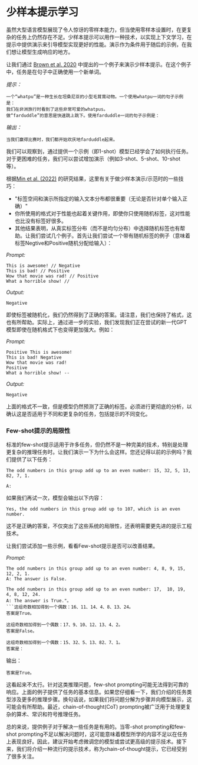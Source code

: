 # 少样本提示学习

虽然大型语言模型展现了令人惊讶的零样本能力，但当使用零样本设置时，在更复杂的任务上仍然存在不足。少样本提示可以用作一种技术，以实现上下文学习，在提示中提供演示来引导模型实现更好的性能。演示作为条件用于随后的示例，在我们想让模型生成响应的地方。 

让我们通过 [Brown et al. 2020](https://arxiv.org/abs/2005.14165) 中提出的一个例子来演示少样本提示。在这个例子中，任务是在句子中正确使用一个新单词。 

*提示：*

```
一个“whatpu”是一种生长在坦桑尼亚的小型毛茸茸动物。一个使用whatpu一词的句子示例是：
我们在非洲旅行时看到了这些非常可爱的whatpus。
做“farduddle”的意思是快速跳上跳下。使用farduddle一词的句子示例是：
```

*输出：*
```
当我们赢得比赛时，我们都开始欢庆地farduddle起来。
```

我们可以观察到，通过提供一个示例（即1-shot）模型已经学会了如何执行任务。对于更困难的任务，我们可以尝试增加演示（例如3-shot、5-shot、10-shot等）。

根据[Min et al. (2022)](https://arxiv.org/abs/2202.12837) 的研究结果，这里有关于做少样本演示/示范时的一些技巧：

- "标签空间和演示所指定的输入文本分布都很重要（无论是否针对单个输入正确）"
- 你所使用的格式对于性能也起着关键作用，即使你只使用随机标签，这对性能也比没有标签好很多。
- 其他结果表明，从真实标签分布（而不是均匀分布）中选择随机标签也有帮助。让我们尝试几个例子。首先让我们尝试一个带有随机标签的例子（意味着标签Negtive和Positive随机分配给输入）：

*Prompt:*
```
This is awesome! // Negative
This is bad! // Positive
Wow that movie was rad! // Positive
What a horrible show! //
```

*Output:*
```
Negative
```

即使标签被随机化，我们仍然得到了正确的答案。请注意，我们也保持了格式，这也有所帮助。实际上，通过进一步的实验，我们发现我们正在尝试的新一代GPT模型即使在随机格式下也变得更加强大。例如：

*Prompt:*
```
Positive This is awesome! 
This is bad! Negative
Wow that movie was rad!
Positive
What a horrible show! --
```

*Output:*
```
Negative
```

上面的格式不一致，但是模型仍然预测了正确的标签。必须进行更彻底的分析，以确认这是否适用于不同和更复杂的任务，包括提示的不同变化。

### Few-shot提示的局限性

标准的few-shot提示适用于许多任务，但仍然不是一种完美的技术，特别是处理更复杂的推理任务时。让我们演示一下为什么会这样。您还记得以前的示例吗？我们提供了以下任务：

```
The odd numbers in this group add up to an even number: 15, 32, 5, 13, 82, 7, 1. 

A: 
```

如果我们再试一次，模型会输出以下内容：

```
Yes, the odd numbers in this group add up to 107, which is an even number.
```

这不是正确的答案，不仅突出了这些系统的局限性，还表明需要更先进的提示工程技术。

让我们尝试添加一些示例，看看Few-shot提示是否可以改善结果。

*Prompt:*
```
The odd numbers in this group add up to an even number: 4, 8, 9, 15, 12, 2, 1.
A: The answer is False.

The odd numbers in this group add up to an even number: 17,  10, 19, 4, 8, 12, 24.
A: The answer is True."。
```这组奇数相加得到一个偶数：16、11、14、4、8、13、24。
答案是True。

这组奇数相加得到一个偶数：17、9、10、12、13、4、2。
答案是False。

这组奇数相加得到一个偶数：15、32、5、13、82、7、1。
答案是：
```

输出：
```
答案是True。
```

这看起来不太行。针对这类推理问题，few-shot prompting可能无法得到可靠的响应。上面的例子提供了任务的基本信息。如果您仔细看一下，我们介绍的任务类型涉及更多的推理步骤。换句话说，如果我们将问题分解为步骤并向模型展示，这可能会有所帮助。最近，chain-of-thought(CoT) prompting被广泛用于处理更复杂的算术、常识和符号推理任务。

总的来说，提供例子对于解决一些任务是有用的。当零-shot prompting和few-shot prompting不足以解决问题时，这可能意味着模型所学的内容不足以在任务上表现良好。因此，建议开始考虑微调您的模型或尝试更高级的提示技术。接下来，我们将介绍一种流行的提示技术，称为chain-of-thought提示，它已经受到了很多关注。